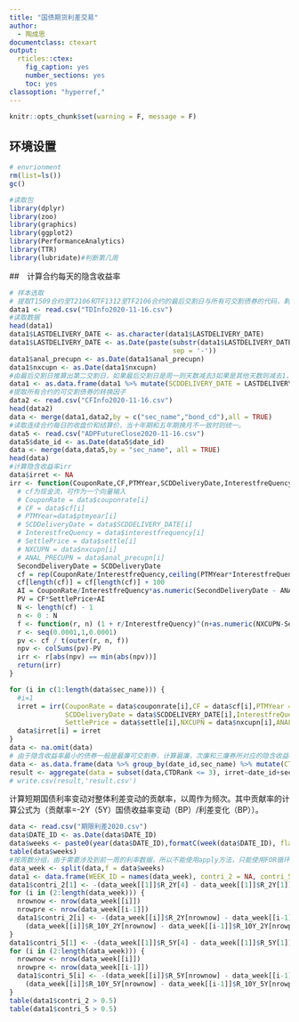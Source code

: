 ```yaml
---
title: "国债期货利差交易"
author:
  - 陶成思
documentclass: ctexart
output:
  rticles::ctex:
    fig_caption: yes
    number_sections: yes
    toc: yes
classoption: "hyperref,"
---
```

```r
knitr::opts_chunk$set(warning = F, message = F)
```
## 环境设置
```r
# envrionment
rm(list=ls())
gc()

#读取包
library(dplyr)
library(zoo)
library(graphics)
library(ggplot2)
library(PerformanceAnalytics)
library(TTR)
library(lubridate)#判断第几周
```
##　计算合约每天的隐含收益率
```r
# 样本选取
# 提取T1509合约至T2106和TF1312至TF2106合约的最后交割日与所有可交割债券的代码，剩余期限，上一付息日，下一付息日，票面利率以及付息频率
data1 <- read.csv("TDInfo2020-11-16.csv")
#读取数据
head(data1)　
data1$LASTDELIVERY_DATE <- as.character(data1$LASTDELIVERY_DATE)
data1$LASTDELIVERY_DATE <- as.Date(paste(substr(data1$LASTDELIVERY_DATE,1,4),substr(data1$LASTDELIVERY_DATE,5,6),substr(data1$LASTDELIVERY_DATE,7,8),
                                         sep = '-'))
data1$anal_precupn <- as.Date(data1$anal_precupn)
data1$nxcupn <- as.Date(data1$nxcupn)
#由最后交割日推算出第二交割日，如果最后交割日是周一则天数减去3如果是其他天数则减去1，由于最后交易日是合约到期月份的第二个星期五，最后交割日为最后交易日后的第三个交易日，所以第二交割日为最后交易日后的第二个交易日，必然是周二或周三，所以直接在最后交割日减去一天即可。
data1 <- as.data.frame(data1 %>% mutate(SCDDELIVERY_DATE = LASTDELIVERY_DATE-1))
#提取所有合约的可交割债券的转换因子
data2 <- read.csv("CFInfo2020-11-16.csv")
head(data2)
data <- merge(data1,data2,by = c("sec_name","bond_cd"),all = TRUE)
#读取连续合约每日的收盘价和结算价，当十年期和五年期换月不一致时则统一。
data5 <- read.csv("ADPFutureClose2020-11-16.csv")
data5$date_id <- as.Date(data5$date_id)
data <- merge(data,data5,by = "sec_name", all = TRUE)
head(data)
#计算隐含收益率irr
data$irret <- NA
irr <- function(CouponRate,CF,PTMYear,SCDDeliveryDate,InterestfreQuency,SettlePrice,NXCUPN,ANAL_PRECUPN){
  # cf为现金流，可作为一个向量输入
  # CouponRate = data$couponrate[i]
  # CF = data$cf[i]
  # PTMYear=data$ptmyear[i]
  # SCDDeliveryDate = data$SCDDELIVERY_DATE[i]
  # InterestfreQuency = data$interestfrequency[i]
  # SettlePrice = data$settle[i]
  # NXCUPN = data$nxcupn[i]
  # ANAL_PRECUPN = data$anal_precupn[i]
  SecondDeliveryDate = SCDDeliveryDate
  cf = rep(CouponRate/InterestfreQuency,ceiling(PTMYear*InterestfreQuency))
  cf[length(cf)] = cf[length(cf)] + 100
  AI = CouponRate/InterestfreQuency*as.numeric(SecondDeliveryDate - ANAL_PRECUPN)/as.numeric(NXCUPN - ANAL_PRECUPN)
  PV = CF*SettlePrice+AI
  N <- length(cf) - 1
  n <- 0 : N
  f <- function(r, n) (1 + r/InterestfreQuency)^(n+as.numeric(NXCUPN-SecondDeliveryDate)/as.numeric(NXCUPN - ANAL_PRECUPN))
  r <- seq(0.0001,1,0.0001)
  pv <- cf / t(outer(r, n, f))
  npv <- colSums(pv)-PV
  irr <- r[abs(npv) == min(abs(npv))]
  return(irr)
}

for (i in c(1:length(data$sec_name))) {
  #i=1
  irret = irr(CouponRate = data$couponrate[i],CF = data$cf[i],PTMYear = data$ptmyear[i],
              SCDDeliveryDate = data$SCDDELIVERY_DATE[i],InterestfreQuency = data$interestfrequency[i],
              SettlePrice = data$settle[i],NXCUPN = data$nxcupn[i],ANAL_PRECUPN = data$anal_precupn[i])
  data$irret[i] = irret
}
data <- na.omit(data)
# 由于隐含收益率最小的债券一般是最廉可交割券，计算最廉，次廉和三廉券所对应的隐含收益率的平均值作为期货的隐含收益率
data <- as.data.frame(data %>% group_by(date_id,sec_name) %>% mutate(CTDRank = rank(irret,ties.method = c("first"))))
result <- aggregate(data = subset(data,CTDRank <= 3), irret~date_id+sec_name, mean)
# write.csv(result,'result.csv')
```

计算短期国债利率变动对整体利差变动的贡献率，以周作为频次。其中贡献率的计算公式为（贡献率=-2Y（5Y）国债收益率变动（BP）/利差变化（BP））。
```r
data <- read.csv("期限利差2020.csv")
data$DATE_ID <- as.Date(data$DATE_ID)
data$weeks <- paste0(year(data$DATE_ID),formatC(week(data$DATE_ID), flag = '0', width = 2))
table(data$weeks)
#按周数分组，由于需要涉及到前一周的利率数据，所以不能使用apply方法，只能使用FOR循环
data_week <- split(data,f = data$weeks)
data1 <- data.frame(WEEK_ID = names(data_week), contri_2 = NA, contri_5 = NA)
data1$contri_2[1] <- -(data_week[[1]]$R_2Y[4] - data_week[[1]]$R_2Y[1])*100/(data_week[[1]]$R_10Y_2Y[4] - data_week[[1]]$R_10Y_2Y[1])
for (i in (2:length(data_week))) {
  nrownow <- nrow(data_week[[i]])
  nrowpre <- nrow(data_week[[i-1]])
  data1$contri_2[i] <- -(data_week[[i]]$R_2Y[nrownow] - data_week[[i-1]]$R_2Y[nrowpre])*100/
    (data_week[[i]]$R_10Y_2Y[nrownow] - data_week[[i-1]]$R_10Y_2Y[nrowpre])
}
data1$contri_5[1] <- -(data_week[[1]]$R_5Y[4] - data_week[[1]]$R_5Y[1])*100/(data_week[[1]]$R_10Y_5Y[4] - data_week[[1]]$R_10Y_5Y[1])
for (i in (2:length(data_week))) {
  nrownow <- nrow(data_week[[i]])
  nrowpre <- nrow(data_week[[i-1]])
  data1$contri_5[i] <- -(data_week[[i]]$R_5Y[nrownow] - data_week[[i-1]]$R_5Y[nrowpre])*100/
    (data_week[[i]]$R_10Y_5Y[nrownow] - data_week[[i-1]]$R_10Y_5Y[nrowpre])
}
table(data1$contri_2 > 0.5)
table(data1$contri_5 > 0.5)
```




